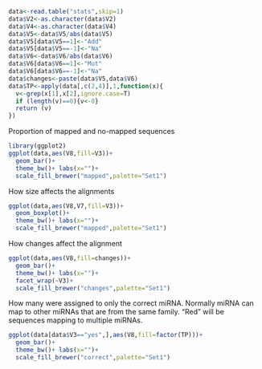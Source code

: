 ```r
data<-read.table("stats",skip=1)
data$V2<-as.character(data$V2)
data$V4<-as.character(data$V4)
data$V5<-data$V5/abs(data$V5)
data$V5[data$V5==1]<-"Add"
data$V5[data$V5==-1]<-"Na"
data$V6<-data$V6/abs(data$V6)
data$V6[data$V6==1]<-"Mut"
data$V6[data$V6==-1]<-"Na"
data$changes<-paste(data$V5,data$V6)
data$TP<-apply(data[,c(2,4)],1,function(x){
  v<-grep(x[1],x[2],ignore.case=T)
  if (length(v)==0){v<-0}
  return (v)
})
```


Proportion of mapped and no-mapped sequences
```r
library(ggplot2)
ggplot(data,aes(V8,fill=V3))+
  geom_bar()+
  theme_bw()+ labs(x="")+
  scale_fill_brewer("mapped",palette="Set1")
```

How size affects the alignments
```r
ggplot(data,aes(V8,V7,fill=V3))+
  geom_boxplot()+
  theme_bw()+ labs(x="")+
  scale_fill_brewer("mapped",palette="Set1")
```

How changes affect the alignment
```r
ggplot(data,aes(V8,fill=changes))+
  geom_bar()+
  theme_bw()+ labs(x="")+
  facet_wrap(~V3)+
  scale_fill_brewer("changes",palette="Set1")
```


How many were assigned to only the correct miRNA. Normally miRNA can map to other miRNAs that are from the same family. "Red" will be sequences mapping to multiple miRNAs.
```r
ggplot(data[data$V3=="yes",],aes(V8,fill=factor(TP)))+
  geom_bar()+
  theme_bw()+ labs(x="")+
  scale_fill_brewer("correct",palette="Set1")
```


